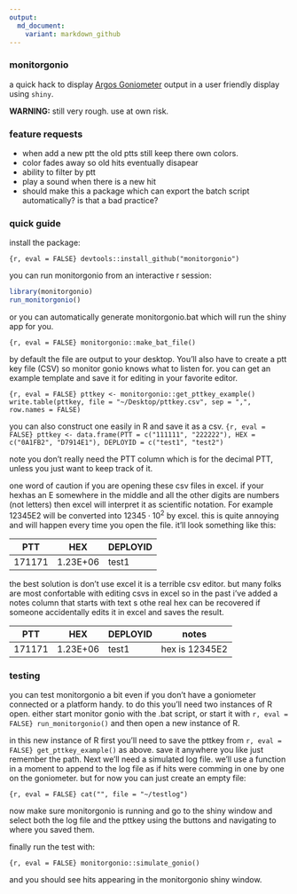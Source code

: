 ```yaml
---
output:
  md_document:
    variant: markdown_github
---
```


### monitorgonio
a quick hack to display [Argos Goniometer](https://www.clsamerica.com/argos-goniometer) output in a user friendly display using `shiny`. 

**WARNING:** still very rough. use at own risk.

### feature requests
- when add a new ptt the old ptts still keep there own colors.
- color fades away so old hits eventually disapear
- ability to filter by ptt
- play a sound when there is a new hit
- should make this a package which can export the batch script automatically? is that a bad practice?

### quick guide
install the package:

```{r, eval = FALSE} devtools::install_github("monitorgonio")```

you can run monitorgonio from an interactive r session:

```r
library(monitorgonio)
run_monitorgonio()
```

or you can automatically generate monitorgonio.bat which will run the shiny app for you.

```{r, eval = FALSE} monitorgonio::make_bat_file()```

by default the file are output to your desktop. You'll also have to create a ptt key file (CSV) so monitor gonio knows what to listen for. you can get an example template and save it for editing in your favorite editor.

```{r, eval = FALSE} pttkey <- monitorgonio::get_pttkey_example()
write.table(pttkey, file = "~/Desktop/pttkey.csv", sep = ",", row.names = FALSE)
```

you can also construct one easily in R and save it as a csv.
```{r, eval = FALSE} pttkey <- data.frame(PTT = c("111111", "222222"), HEX = c("0A1FB2", "D7914E1"), DEPLOYID = c("test1", "test2")```

note you don't really need the PTT column which is for the decimal PTT, unless you just want to keep track of it.

 one word of caution if you are opening these csv files in excel. if your hexhas an E somewhere in the middle and all the other digits are numbers (not letters) then excel will interpret it as scientific notation. For example 12345E2 will be converted into $12345 \cdot 10^2$ by excel. this is quite annoying and will happen every time you open the file. it'll look something like this:

|PTT|HEX|DEPLOYID|
|----|----|----|
|171171|1.23E+06|test1|

the best solution is don't use excel it is a terrible csv editor. but many folks are most confortable with editing csvs in excel so in the past i've added a notes column that starts with text s othe real hex can be recovered if someone accidentally edits it in excel and saves the result.

|PTT|HEX|DEPLOYID|notes|
|----|----|----|----|
171171|1.23E+06|test1|hex is 12345E2|

### testing 
you can test monitorgonio a bit even if you don't have a goniometer connected or a platform handy. to do this you'll need two instances of R open. either start monitor gonio with the .bat script, or start it with ```r, eval = FALSE} run_monitorgonio()``` and then open a new instance of R.

in this new instance of R first you'll need to save the pttkey from ```r, eval = FALSE} get_pttkey_example()``` as above. save it anywhere you like just remember the path. Next we'll need a simulated log file. we'll use a function in a moment to append to the log file as if hits were comming in one by one on the goniometer. but for now you can just create an empty file:

```{r, eval = FALSE} cat("", file = "~/testlog")```

now make sure monitorgonio is running and go to the shiny window and select both the log file and the pttkey using the buttons and navigating to where you saved them.

finally run the test with: 

```{r, eval = FALSE} monitorgonio::simulate_gonio()```

and you should see hits appearing in the monitorgonio shiny window.

